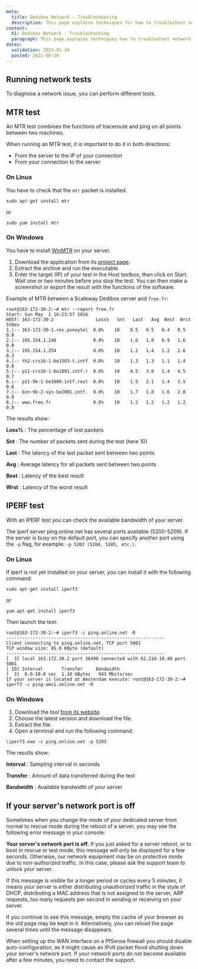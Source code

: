 ```yaml
---
meta:
  title: Dedibox Network - Troubleshooting
  description: This page explains techniques for how to troubleshoot network related issues on your Dedibox dedicated server. 
content:
  h1: Dedibox Network - Troubleshooting
  paragraph: This page explains techniques how to troubleshoot network-related issues on your Dedibox dedicated server.
dates:
  validation: 2023-01-26
  posted: 2021-08-20
---
```


## Running network tests

To diagnose a network issue, you can perform different tests. 

## MTR test

An MTR test combines the functions of traceroute and ping on all points between two machines.

When running an MTR test, it is important to do it in both directions:

- From the server to the IP of your connection
- From your connection to the server

### On Linux
You have to check that the `mtr` packet is installed.

```
sudo apt-get install mtr
```
or
```
sudo yum install mtr
```

### On Windows

<Message type="note">

You have to install [WinMTR](https://sourceforge.net/projects/winmtr/) on your server.

</Message>

1. Download the application from its [project page](https://sourceforge.net/projects/winmtr/).
2. Extract the archive and run the executable.
3. Enter the target (IP) of your test in the Host textbox, then click on Start. Wait one or two minutes before you stop the test. You can then make a screenshot or export the result with the functions of the software.

Example of MTR between a Scaleway Dedibox server and `free.fr`:

```
root@163-172-30-2:~# mtr --report free.fr
Start: Sun May  1 16:23:57 2016
HOST: 163-172-30-2                Loss%   Snt   Last   Avg  Best  Wrst StDev
1.|-- 163-172-30-1.rev.poneytel  0.0%    10    0.5   0.5   0.4   0.5   0.0
2.|-- 195.154.1.248              0.0%    10    1.6   1.0   0.9   1.6   0.0
3.|-- 195.154.1.254              0.0%    10    1.2   1.4   1.2   2.6   0.3
4.|-- th2-crs16-1-be1503-t.intf  0.0%    10    1.3   1.3   1.1   1.4   0.0
5.|-- p11-crs16-1-be1001.intf.r  0.0%    10    4.5   3.0   1.4   4.5   0.7
6.|-- p11-9k-1-be1000.intf.rout  0.0%    10    1.5   2.1   1.4   3.5   0.6
7.|-- bzn-9k-2-sys-be2001.intf.  0.0%    10    1.7   1.8   1.6   2.8   0.0
8.|-- www.free.fr                0.0%    10    1.2   1.2   1.2   1.2   0.0
```

The results show:

**Loss%**
: The percentage of lost packets

**Snt**
: The number of packets sent during the test (here 10)

**Last**
: The latency of the last packet sent between two points

**Avg**
: Average latency for all packets sent between two points

**Best**
: Latency of the best result

**Wrst**
: Latency of the worst result

## IPERF test

With an IPERF test you can check the available bandwidth of your server.

The iperf server ping.online.net has several ports available (5200-5209). If the server is busy on the default port, you can specify another port using the `-p` flag, for example: `-p 5203 (5204, 5205, etc.)`.

### On Linux
If iperf is not yet installed on your server, you can install it with the following command:

```
sudo apt-get install iperf3
``` 
or
```
yum apt-get install iperf3
``` 

Then launch the test:

```
root@163-172-30-2:~# iperf3 -c ping.online.net -R
------------------------------------------------------------
Client connecting to ping.online.net, TCP port 5001
TCP window size: 85.0 KByte (default)
------------------------------------------------------------
[  3] local 163.172.30.2 port 36490 connected with 62.210.18.40 port 5001
[ ID] Interval       Transfer     Bandwidth
[  3]  0.0-10.0 sec  1.10 GBytes   943 Mbits/sec
If your server is located at Amsterdam execute: root@163-172-30-2:~# iperf3 -c ping-ams1.online.net -R
``` 

### On Windows

1. Download the tool [from its website](https://iperf.fr/iperf-download.php#windows).
2. Choose the latest version and download the file.
3. Extract the file.
4. Open a terminal and run the following command:

```
\iperf3.exe -c ping.online.net -p 5203
```

The results show:

**Interval**
: Sampling interval in seconds

**Transfer** 
: Amount of data transferred during the test

**Bandwidth** 
: Available bandwidth of your server

## If your server's network port is off

Sometimes when you change the mode of your dedicated server from normal to rescue mode during the reboot of a server, you may see the following error message in your console:

<Message type="important">

  **Your server's network port is off.** 
  If you just asked for a server reboot, or to boot in rescue or test mode, this message will only be displayed for a few seconds. Otherwise, our network equipment may be on protective mode due to non-authorized traffic. In this case, please ask the support team to unlock your server. 

</Message>

If this message is visible for a longer period or cycles every 5 minutes, it means your server is either distributing unauthorized traffic in the style of DHCP, distributing a MAC address that is not assigned to the server, ARP requests, too many requests per second in sending or receiving on your server.

If you continue to see this message, empty the cache of your browser as the old page may be kept in it. Alternatively, you can reload the page several times until the message disappears.

<Message type="important">

  When setting up the WAN interface on a PfSense firewall you should disable auto-configuration, as it might cause an IPv6 packet flood shutting down your server's network port. If your network ports do not become available after a few minutes, you need to contact the support.

</Message>
